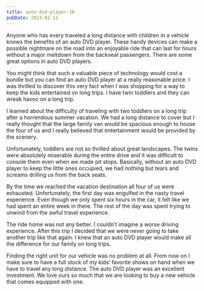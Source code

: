 ```yaml
---
title: auto-dvd-player-16
pubDate: 2023-01-11
---
```


Anyone who has every traveled a long distance with children in a vehicle knows the benefits of an auto DVD player. These handy devices can make a possible nightmare on the road into an enjoyable ride that can last for hours without a major meltdown from the backseat passengers. There are some great options in auto DVD players.

You might think that such a valuable piece of technology would cost a bundle but you can find an auto DVD player at a really reasonable price. I was thrilled to discover this very fact when I was shopping for a way to keep the kids entertained on long trips. I have twin toddlers and they can wreak havoc on a long trip.

I learned about the difficulty of traveling with two toddlers on a long trip after a horrendous summer vacation. We had a long distance to cover but I really thought that the large family van would be spacious enough to house the four of us and I really believed that entertainment would be provided by the scenery.

Unfortunately, toddlers are not so thrilled about great landscapes. The twins were absolutely miserable during the entire drive and it was difficult to console them even when we made pit stops. Basically, without an auto DVD player to keep the little ones occupied, we had nothing but tears and screams drilling us from the back seats.

By the time we reached the vacation destination all four of us were exhausted. Unfortunately, the first day was engulfed in the nasty travel experience. Even though we only spent six hours in the car, it felt like we had spent an entire week in there. The rest of the day was spent trying to unwind from the awful travel experience.

The ride home was not any better. I couldn’t imagine a worse driving experience. After this trip I decided that we were never going to take another trip like that again. I knew that an auto DVD player would make all the difference for our family on long trips. 

Finding the right unit for our vehicle was no problem at all. From now on I make sure to have a full stock of my kids’ favorite shows on hand when we have to travel any long distance. The auto DVD player was an excellent investment. We love ours so much that we are looking to buy a new vehicle that comes equipped with one.